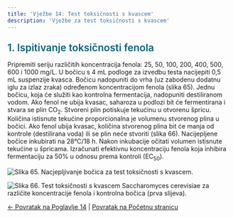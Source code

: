 ```yaml
---
title: 'Vježbe 14: Test toksičnosti s kvascem'
description: 'Vježbe za test toksičnosti s kvascem'
---
```


<h3 style="color: #096279; font-size: 1.4rem; font-weight: 600; margin: 1.5rem 0 1rem 0;">1. Ispitivanje toksičnosti fenola</h3>

Pripremiti seriju različitih koncentracija fenola: 25, 50, 100, 200, 400, 500, 600 i 1000 mg/L. U bočicu s 4 mL podloge za izvedbu testa nacijepiti 0,5 mL suspenzije kvasca. Bočicu nadopuniti do vrha (uz zabodenu dodatnu iglu za izlaz zraka) određenom koncentracijom fenola (slika 65). Jednu bočicu, koja će služiti kao kontrolna fermentacija, nadopuniti destiliranom vodom. Ako fenol ne ubija kvasac, saharoza u podlozi bit će fermentirana i stvara se plin CO<sub>2</sub>. Stvoreni plin potiskuje tekućinu u otvorenu špricu. Količina istisnute tekućine proporcionalna je volumenu stvorenog plina u bočici. Ako fenol ubija kvasac, količina stvorenog plina bit će manja od kontrole (destilirana voda) ili se plin neće stvoriti (slika 66). Nacijepljene bočice inkubirati na 28°C/18 h. Nakon inkubacije očitati volumen istisnute tekućine u špricama. Izračunati efektivnu koncentraciju fenola koja inhibira fermentaciju za 50% u odnosu prema kontroli (EC<sub>50</sub>).

![Slika 65. Nacjepljivanje bočica za test toksičnosti s kvascem.](/images/slika65.jpg)

![Slika 66. Test toksičnosti s kvascem Saccharomyces cerevisiae za različite koncentracije fenola i kontrolna bočica (prva slijeva).](/images/slika66.jpg)

[← Povratak na Poglavlje 14](../) | [Povratak na Početnu stranicu](/)
